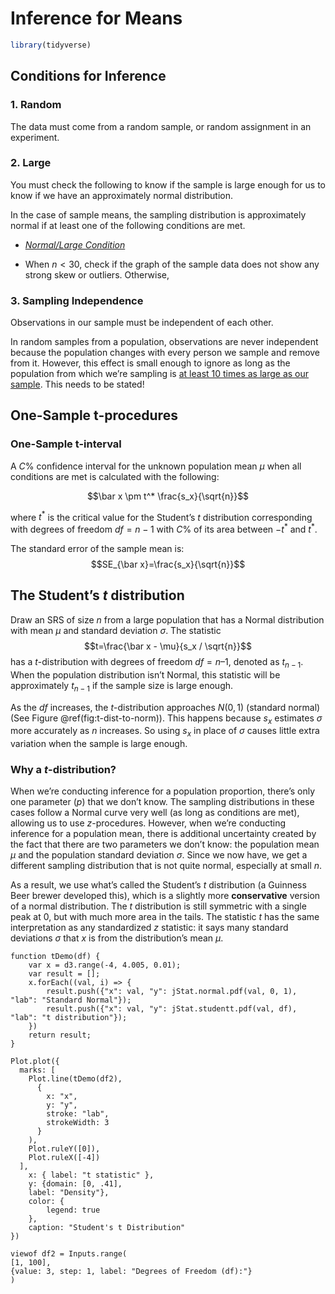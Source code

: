 # Inference for Means

```r
library(tidyverse)
```

## Conditions for Inference

### 1. Random {.unlisted .unnumbered}

The data must come from a random sample, or random assignment in an experiment.

### 2. Large {.unlisted .unnumbered}

You must check the following to know if the sample is large enough for us to know if we have an approximately normal distribution.

In the case of sample means, the sampling distribution is approximately normal if at least one of the following conditions are met. 

- [*Normal/Large Condition*](#large-cond)

- When $n<30$, check if the graph of the sample data does not show any strong skew or outliers. Otherwise, 

### 3. Sampling Independence {.unlisted .unnumbered}

Observations in our sample must be independent of each other.

In random samples from a population, observations are never independent because the population changes with every person we sample and remove from it.  However, this effect is small enough to ignore as long as the population from which we’re sampling is [at least 10 times as large as our sample](#ten-per-cond).  This needs to be stated!

## One-Sample t-procedures

### One-Sample t-interval

::: {.highlight}
A $C$\% confidence interval for the unknown population mean $\mu$ when all conditions are met is calculated with the following: 

$$\bar x \pm t^* \frac{s_x}{\sqrt{n}}$$
:::

where $t^*$ is the critical value for the Student's $t$ distribution corresponding with degrees of freedom $df = n - 1$ with $C$\% of its area between $-t^*$ and $t^*$.

::: {.highlight}
The standard error of the sample mean is:
$$SE_{\bar x}=\frac{s_x}{\sqrt{n}}$$
:::

<!-- ### One-Sample t-test {#one-sample-t-test} -->

<!-- ::: {.highlight} -->

<!-- Given the null hypothesis $H_0: \mu=\mu_0$, and an observed sample mean $\bar x$ and sample standard deviation $s_x$ from a sample of size $n$ when all conditions are met. The null sampling distribution of $\bar x$, calculated assuming $H_0$ is true, has the following: -->

<!-- $$\mu_{\bar x} = \mu_0$$ -->
<!-- $$\sigma_{\bar x} = \frac{\sigma_x}{\sqrt n} \approx \frac{s_x}{\sqrt n}$$ -->

<!-- Where we use $s_x$ in place of $\sigma_x$ because the population standard deviation is usually unknown and we can use the sample standard deviation because it is an unbiased estimator of the population standard deviation. -->

<!-- The **t-statistic** is the standardized score of $\bar x$ under the mean and standard deviation of the null distribution: -->

<!-- $$t=\frac{\bar x - \mu_0}{\frac{s_x}{\sqrt n}}$$ -->

<!-- The p-value, calculated using the t-statistic, is based off the direction of the alternative hypothesis, $H_a$. $t_{n-1}$ represents the $t$ distribution with $df = n-1$ degrees of freedom. -->

<!-- $$ -->
<!-- \text{p-value}= \begin{cases} -->
<!-- P(t_{n-1}<t) & \text{ if } H_a:\mu<\mu_0 \\  -->
<!-- P(t_{n-1}>t) & \text{ if } H_a:\mu>\mu_0 \\  -->
<!-- 2\cdot P(t_{n-1}<-|t|) & \text{ if } H_a: \mu\not =\mu_0  -->
<!-- \end{cases} -->
<!-- $$ -->
<!-- ::: -->

<!-- #### Paired t-test -->

<!-- A paired t-test is used when the data being compared are related or matched in some way, whereas a 2-sample t-test is used when the data being compared are independent. Here are some scenarios where a paired t-test would be more appropriate than a 2-sample t-test: -->

<!-- Matched pair design: -->

<!-- - Before-and-after studies: When the same group of individuals is measured twice, such as before and after receiving a treatment or intervention, a paired t-test is used to determine whether there is a significant difference in the measurements. -->

<!-- - Matched case-control studies: When cases and controls are matched based on certain criteria (such as age, sex, or race), a paired t-test can be used to compare the measurements of the two groups. -->

<!-- Repeated measures: When a group of individuals is measured at multiple time points, a paired t-test can be used to compare the measurements within each individual. -->

<!-- In these scenarios, a paired t-test can be more powerful than a 2-sample t-test because it takes into account the relationship or correlation between the data being compared. By contrast, a 2-sample t-test assumes that the data being compared are independent, which may not be the case in these situations. -->

<!-- ::: {.highlight} -->
<!-- Given the null hypothesis $H_0: \mu_d=\mu_0$ (where $\mu_d$ represents the true mean difference) and an observed sample mean $\bar x$ (of the differences) and sample standard deviation $s_x$ (of the differences) from a sample of size $n$ when all conditions are met. The null sampling distribution of $\bar x$, calculated assuming $H_0$ is true, has the same null distribution and t-statistic as a [one-sample t-test](#one-sample-t-test). -->
<!-- ::: -->

<!-- ##### Conditions -->

<!-- ::: {.highlight} -->
<!-- **1. Random** -->

<!-- The data must come from a random sample, or **random assignment in an experiment**. The latter of which will likely apply to a paired test. -->

<!-- **2. Large** -->

<!-- You must check the following to know if the sample is large enough for us to know if we have an approximately normal distribution. -->

<!-- In the case of paired data, you'll be only **checking the sampling distribution of the differences**. The sampling distribution is approximately normal if at least one of the following conditions are met.  -->

<!-- - [*Normal/Large Condition*](#large-cond) -->

<!-- - When $n<30$, check if the graph of the sample data does not show any strong skew or outliers. Otherwise,  -->

<!-- **3. Sampling Independence** -->

<!-- Observations in our sample must be independent of each other. -->

<!-- In random samples from a population, observations are never independent because the population changes with every person we sample and remove from it.  However, this effect is small enough to ignore as long as the population from which we’re sampling is [at least 10 times as large as our sample](#ten-per-cond).  This needs to be stated! -->

<!-- However, **since we'll be likely working with experiments, independence will not apply,** so you will not have to state it. You can say something like *"since we have an experiment, we do not have to check independence"*. -->
<!-- ::: -->

<!-- ## Two-Sample t-procedures -->

<!-- Two-Sample t-procedures are justified by knowledge about the [sampling distribution of $\bar x_1 - \bar x_2$](#mean-diff-samp-dist). -->

<!-- The conditions for two-sample t-procedures are the same for the two that we learn: -->

<!-- ::: {.highlight} -->
<!-- - Random: The data come from two independent random samples or from two groups in a randomized experiment. -->

<!-- - Normal/Large Sample: Both population distributions (or the true distributions of responses to the two treatments) are Normal or both sample sizes are large ($n_1 \geq 30$ and $n_2 \geq 30$). If either population (treatment) distribution has unknown shape and the corresponding sample size is less than 30, use a graph of the sample data to assess the Normality of the population (treatment) distribution. Do not use two-sample t procedures if the graph shows strong skewness or outliers. -->

<!-- - 10%: When sampling without replacement, check that $n_1 \leq (.10)N_1$ and $n_2 \leq (.10)N_2$. -->
<!-- ::: -->

<!-- ### Calculating degrees of freedom -->

<!-- There are two options for calculating degrees of freedom: -->

<!-- ::: {.highlight} -->
<!-- Option 1 (Technology): Use the $t$ distribution with degrees of freedom calculated from the data by the formula below. Note that the $df$ given by this formula is not usually a whole number.  -->
<!-- $$df = \frac{\left( \frac{s_1^2}{n_1} + \frac{s_2^2}{n_2}\right)^2}{\frac{1}{n_1-1}\left( \frac{s_1^2}{n_1}\right)^2 + \frac{1}{n_2-1}\left( \frac{s_2^2}{n_2}\right)^2}$$ -->
<!-- ::: -->

<!-- ::: {.highlight} -->
<!-- Option 2 (Conservative): Use the $t$ distribution with degrees of freedom equal to the *smaller* of $n_1 – 1$ and $n_2 – 1$. With this option, the resulting confidence interval has a margin of error *as large or larger* than is needed for the desired confidence level. The significance test using this option gives a P-value *equal to or greater* than the true P-value. As the sample sizes increase, the confidence levels and P-values from Option 2 become more accurate. -->
<!-- ::: -->

<!-- ### Two-Sample t-interval -->

<!-- ::: {.highlight} -->
<!-- When the conditions are met, an approximate $C$% confidence interval for $\bar x_1 - \bar x_2$ is:  -->

<!-- $$(\bar x_1 - \bar x_2)\pm t^*\sqrt{\frac{s_{x_1}}{n_1}+\frac{s_{x_2}}{n_2}}$$ -->

<!-- Where $t^*$ is the critical value for the $t$ distribution with $n-1$ degrees of freedom with $C$% of its area between $-t^*$ and $t^*$ -->
<!-- ::: -->

<!-- ### Two-Sample t-test -->

<!-- ::: {.highlight} -->
<!-- The null hypothesis has the general form   -->
<!-- $$ H_0:\mu_1-\mu_2=\mu_0 $$ -->
<!-- where $\mu_0$ is our hypothesized difference. We’ll restrict ourselves to situations in which $\mu = 0$. Then the null hypothesis says that there is no difference between the two parameters:  -->
<!-- $$H_0:\mu_1-\mu_2=0~~\text{or}~~H_0:\mu_1=\mu_2$$ -->
<!-- The alternative hypothesis says what kind of difference we expect: -->
<!-- $$H_a:\mu_1-\mu_2>0~~\text{or}~~Ha:\mu_1-\mu_2<0~~\text{or}~~Ha:\mu_1-\mu_2\not =0  $$ -->
<!-- ::: -->

<!-- ::: {.highlight} -->
<!-- Compute the $t$ statistic as: -->

<!-- $$ -->
<!-- t = \frac{(\bar x_1 - \bar x_2) - (\mu_1-\mu_2)_0}{\sqrt{\frac{s_{x_1}}{n_1} + \frac{s_{x_2}}{n_2}}} -->
<!-- $$ -->
<!-- ::: -->

<!-- <details> -->
<!-- <summary> The standard error of the $t$ statistic, unlike the a [two-sample z-test](#two-sample-z-test), is not pooled.</summary> -->

<!-- ::: {.highlight} -->
<!-- The reason for this is that the null hypothesis for a two sample z-test is a statement of no difference between the proportions, so we're saying that the populations are practically the same. The null hypothesis for a two sample t-test is a statement of no difference between the means. Since there's no assumption of the populations themselves, we will not pool the standard deviations for two-sample t-tests. -->
<!-- ::: -->
<!-- </details> -->

## The Student's $t$ distribution

::: {.highlight}
Draw an SRS of size $n$ from a large population that has a Normal distribution with mean $\mu$ and standard deviation $\sigma$. The statistic 
$$t=\frac{\bar x - \mu}{s_x / \sqrt{n}}$$
has a $t$-distribution with degrees of freedom $df =  n – 1$, denoted as $t_{n-1}$. When the population distribution isn’t Normal, this statistic will be approximately $t_{n-1}$ if the sample size is large enough. 

As the $df$ increases, the $t$-distribution approaches $N(0,1)$ (standard normal) (See Figure \@ref(fig:t-dist-to-norm)). This happens because $s_x$ estimates $\sigma$ more accurately as $n$ increases. So using $s_x$ in place of $\sigma$ causes little extra variation when the sample is large enough.
:::

### Why a $t$-distribution? {#t-justification}

When we’re conducting inference for a population proportion, there’s only one parameter ($p$) that we don’t know.  The sampling distributions in these cases follow a Normal curve very well (as long as conditions are met), allowing us to use $z$-procedures.  However, when we’re conducting inference for a population mean, there is additional uncertainty created by the fact that there are two parameters we don’t know: the population mean $\mu$ and the population standard deviation $\sigma$.  Since we now have, we get a different sampling distribution that is not quite normal, especially at small $n$.  

As a result, we use what’s called the Student's $t$ distribution (a Guinness Beer brewer developed this), which is a slightly more **conservative** version of a normal distribution.  The $t$ distribution is still symmetric with a single peak at 0, but with much more area in the tails. The statistic $t$ has the same interpretation as any standardized $z$ statistic: it says many standard deviations $\sigma$ that $x$ is from the distribution's mean $\mu$. 

```ojs
function tDemo(df) {
    var x = d3.range(-4, 4.005, 0.01);
    var result = [];
    x.forEach((val, i) => {
        result.push({"x": val, "y": jStat.normal.pdf(val, 0, 1), "lab": "Standard Normal"});
        result.push({"x": val, "y": jStat.studentt.pdf(val, df), "lab": "t distribution"});
    })
    return result;
}

Plot.plot({
  marks: [
    Plot.line(tDemo(df2),
      {
        x: "x", 
        y: "y",
        stroke: "lab",
        strokeWidth: 3
      }
    ),
    Plot.ruleY([0]),
    Plot.ruleX([-4])
  ],
    x: { label: "t statistic" },
    y: {domain: [0, .41],
    label: "Density"},
    color: {
        legend: true
    },
    caption: "Student's t Distribution"
})

viewof df2 = Inputs.range(
[1, 100],
{value: 3, step: 1, label: "Degrees of Freedom (df):"}
)
```
